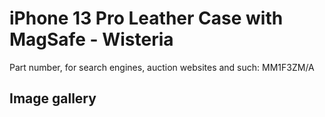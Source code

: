 
# iPhone 13 Pro Leather Case with MagSafe - Wisteria

Part number, for search engines, auction websites and such: MM1F3ZM/A

## Image gallery

<div style={{ width: "768px" }}>
  <GalleryComponent
    images={[
      {
        original: "/everysource/MM1F3.png",
        thumbnail: "/everypreview/MM1F3.png",
      },
      {
        original: "/everysource/MM1F3_AV1.png",
        thumbnail: "/everypreview/MM1F3_AV1.png",
      },
      {
        original: "/everysource/MM1F3_AV2.png",
        thumbnail: "/everypreview/MM1F3_AV2.png",
      },
      {
        original: "/everysource/MM1F3_AV3.png",
        thumbnail: "/everypreview/MM1F3_AV3.png",
      },
      {
        original: "/everysource/MM1F3_AV4.png",
        thumbnail: "/everypreview/MM1F3_AV4.png",
      },
      {
        original: "/everysource/MM1F3_AV5.png",
        thumbnail: "/everypreview/MM1F3_AV5.png",
      },
      {
        original: "/everysource/MM1F3_AV6.png",
        thumbnail: "/everypreview/MM1F3_AV6.png",
      }
    ]}
  />
</div>